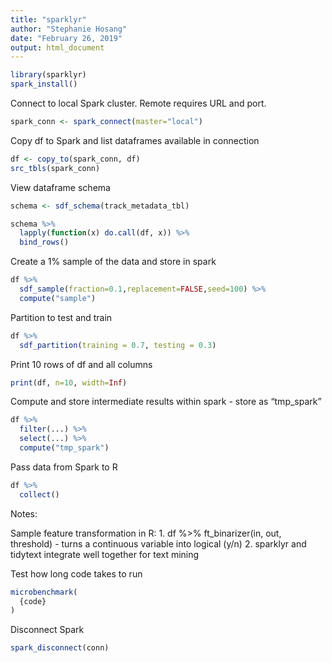 ```yaml
---
title: "sparklyr"
author: "Stephanie Hosang"
date: "February 26, 2019"
output: html_document
---
```


```r
library(sparklyr)
spark_install()
```

Connect to local Spark cluster. 
Remote requires URL and port.
```r
spark_conn <- spark_connect(master="local")

```

Copy df to Spark and list dataframes available in connection
```r
df <- copy_to(spark_conn, df)
src_tbls(spark_conn)
```

View dataframe schema
```r
schema <- sdf_schema(track_metadata_tbl)

schema %>%
  lapply(function(x) do.call(df, x)) %>%
  bind_rows()
```

Create a 1% sample of the data and store in spark
```r
df %>%
  sdf_sample(fraction=0.1,replacement=FALSE,seed=100) %>%
  compute("sample")
```

Partition to test and train
```r
df %>%
  sdf_partition(training = 0.7, testing = 0.3)

```



Print 10 rows of df and all columns
```r
print(df, n=10, width=Inf)
```

Compute and store intermediate results within spark - store as "tmp_spark"
```r
df %>%
  filter(...) %>%
  select(...) %>%
  compute("tmp_spark")
```


Pass data from Spark to R
```r
df %>%
  collect()
```

Notes:

Sample feature transformation in R:
1. df %>% ft_binarizer(in, out, threshold) - turns a continuous variable into logical (y/n)
2. sparklyr and tidytext integrate well together for text mining

Test how long code takes to run
```r
microbenchmark(
  {code}
)
```



Disconnect Spark
```r
spark_disconnect(conn)
```

